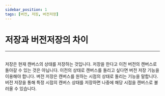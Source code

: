 ```yaml
---
sidebar_position: 1
tags: [버전, 저징, 버전저장]
---
```



# 저장과 버전저장의 차이
<hr/>
<br />

<Tabs>
  <TabItem value="save" label="저장" default>
    저장은 현재 캔버스의 상태를 저장하는 것입니다. 저장을 한다고 이전 버전의 캔버스로 돌아갈 수 있는 것은 아닙니다. 이전의 상태로 캔버스를 돌리고 싶다면 버전 저장 기능을 이용해야 합니다.
  </TabItem>
  <TabItem value="versionSave" label="버전저장">
    버전 저장은 캔버스를 원하는 시점의 상태로 돌리는 기능을 말합니다. 버전 저장을 통해 특정 시점의 캔버스 상태를 저장하면 나중에 해당 시점을 캔버스로 불러올 수 있습니다.
  </TabItem>
</Tabs>